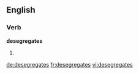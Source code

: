 
==English==

===Verb===
'''desegregates'''

# {{third-person singular of|desegregate}}

[[de:desegregates]]
[[fr:desegregates]]
[[vi:desegregates]]
